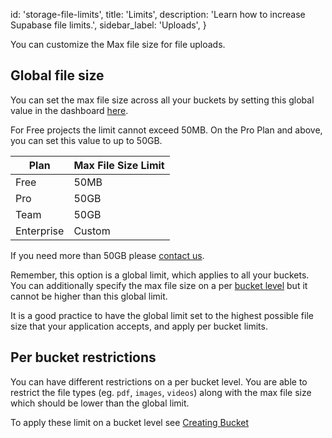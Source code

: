 
  id: 'storage-file-limits',
  title: 'Limits',
  description: 'Learn how to increase Supabase file limits.',
  sidebar_label: 'Uploads',
}

You can customize the Max file size for file uploads.

## Global file size

You can set the max file size across all your buckets by setting this global value in the dashboard [here](https://supabase.com/dashboard/project/_/settings/storage).

For Free projects the limit cannot exceed 50MB. On the Pro Plan and above, you can set this value to up to 50GB.

| Plan       | Max File Size Limit |
| ---------- | ------------------- |
| Free       | 50MB                |
| Pro        | 50GB                |
| Team       | 50GB                |
| Enterprise | Custom              |

If you need more than 50GB please [contact us](https://supabase.com/dashboard/support/new).

Remember, this option is a global limit, which applies to all your buckets.
You can additionally specify the max file size on a per [bucket level](/docs/guides/storage/buckets/creating-buckets#restricting-uploads) but it cannot be higher than this global limit.

It is a good practice to have the global limit set to the highest possible file size that your application accepts, and apply per bucket limits.

## Per bucket restrictions

You can have different restrictions on a per bucket level.
You are able to restrict the file types (eg. `pdf`, `images`, `videos`) along with the max file size which should be lower than the global limit.

To apply these limit on a bucket level see [Creating Bucket](/docs/guides/storage/buckets/creating-buckets#restricting-uploads)


